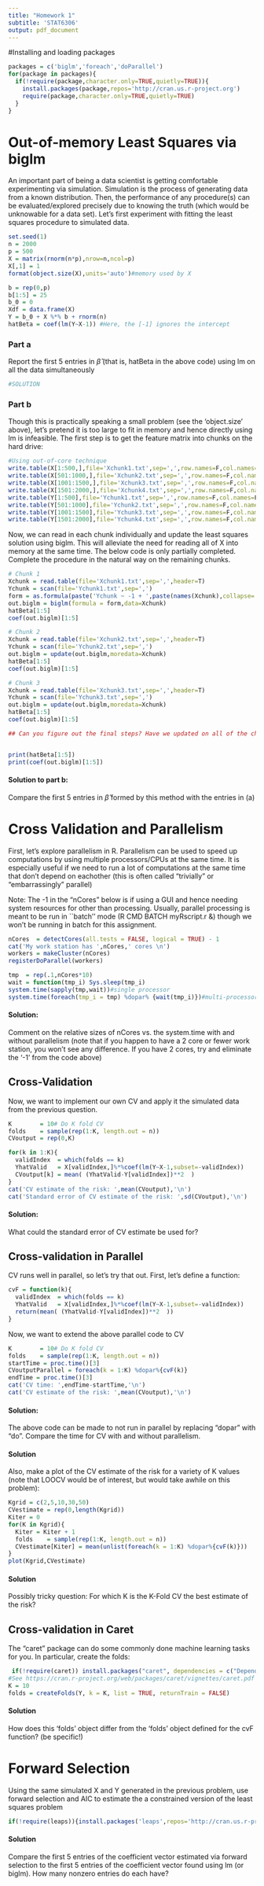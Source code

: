 ```yaml
---
title: "Homework 1"
subtitle: 'STAT6306'
output: pdf_document
---
```

#Installing and loading packages
```r
packages = c('biglm','foreach','doParallel')
for(package in packages){
  if(!require(package,character.only=TRUE,quietly=TRUE)){
    install.packages(package,repos='http://cran.us.r-project.org')
    require(package,character.only=TRUE,quietly=TRUE)
  }
}
```

# Out-of-memory Least Squares via biglm
An important part of being a data scientist is getting comfortable experimenting via simulation.  Simulation is the process of generating data from a known distribution.  Then, the performance of any procedure(s) can be evaluated/explored precisely due to knowing the truth (which would be unknowable for a data set).  Let's first experiment with fitting the least squares procedure to simulated data.
```r
set.seed(1)
n = 2000
p = 500
X = matrix(rnorm(n*p),nrow=n,ncol=p)
X[,1] = 1
format(object.size(X),units='auto')#memory used by X

b = rep(0,p)
b[1:5] = 25
b_0 = 0
Xdf = data.frame(X)
Y = b_0 + X %*% b + rnorm(n)
hatBeta = coef(lm(Y~X-1)) #Here, the [-1] ignores the intercept
```
### Part a
Report the first 5 entries in $\hat\beta$ (that is, hatBeta in the above code) using lm on all the data simultaneously

```r
#SOLUTION
```

### Part b
  Though this is practically speaking a small problem (see the 'object.size' above), let's pretend it is too large to fit in memory and hence directly using lm is infeasible.  The first step is to get the feature matrix into chunks on the hard drive:
  
```r
#Using out-of-core technique
write.table(X[1:500,],file='Xchunk1.txt',sep=',',row.names=F,col.names=names(Xdf))
write.table(X[501:1000,],file='Xchunk2.txt',sep=',',row.names=F,col.names=names(Xdf))
write.table(X[1001:1500,],file='Xchunk3.txt',sep=',',row.names=F,col.names=names(Xdf))
write.table(X[1501:2000,],file='Xchunk4.txt',sep=',',row.names=F,col.names=names(Xdf))
write.table(Y[1:500],file='Ychunk1.txt',sep=',',row.names=F,col.names=F)
write.table(Y[501:1000],file='Ychunk2.txt',sep=',',row.names=F,col.names=F)
write.table(Y[1001:1500],file='Ychunk3.txt',sep=',',row.names=F,col.names=F)
write.table(Y[1501:2000],file='Ychunk4.txt',sep=',',row.names=F,col.names=F)
```

Now, we can read in each chunk individually and update the least squares solution using biglm. This will alleviate the need for reading all of X into memory at the same time.  The below code is only partially completed. Complete the procedure in the natural way on the remaining chunks. 
```r
# Chunk 1
Xchunk = read.table(file='Xchunk1.txt',sep=',',header=T)
Ychunk = scan(file='Ychunk1.txt',sep=',')
form = as.formula(paste('Ychunk ~ -1 + ',paste(names(Xchunk),collapse=' + '),collapse=''))
out.biglm = biglm(formula = form,data=Xchunk)
hatBeta[1:5]
coef(out.biglm)[1:5]

# Chunk 2
Xchunk = read.table(file='Xchunk2.txt',sep=',',header=T)
Ychunk = scan(file='Ychunk2.txt',sep=',')
out.biglm = update(out.biglm,moredata=Xchunk)
hatBeta[1:5]
coef(out.biglm)[1:5]

# Chunk 3
Xchunk = read.table(file='Xchunk3.txt',sep=',',header=T)
Ychunk = scan(file='Ychunk3.txt',sep=',')
out.biglm = update(out.biglm,moredata=Xchunk)
hatBeta[1:5]
coef(out.biglm)[1:5]

## Can you figure out the final steps? Have we updated on all of the chunks?


print(hatBeta[1:5])
print(coef(out.biglm)[1:5])
```
#### Solution to part b: 
Compare the first 5 entries in $\hat\beta$ formed by this method with the entries in (a)


# Cross Validation and Parallelism

First, let's explore parallelism in R.  Parallelism can be used to speed up computations
by using multiple processors/CPUs at the same time.  It is especially useful if 
we need to run a lot of computations at the same time that don't depend on eachother (this is often called "trivially" or "embarrassingly" parallel)

Note: The -1 in the "nCores" below is if using a GUI and hence needing system 
   resources for other than processing.
   Usually, parallel processing is meant to be run in ``batch'' mode
     (R CMD BATCH myRscript.r &) though we won't be running in batch for this assignment.

```r
nCores  = detectCores(all.tests = FALSE, logical = TRUE) - 1
cat('My work station has ',nCores,' cores \n')
workers = makeCluster(nCores)  
registerDoParallel(workers) 

tmp  = rep(.1,nCores*10)
wait = function(tmp_i) Sys.sleep(tmp_i)
system.time(sapply(tmp,wait))#single processor
system.time(foreach(tmp_i = tmp) %dopar% {wait(tmp_i)})#multi-processor
```

#### Solution:
Comment on the relative sizes of nCores vs. the system.time with and without parallelism (note that if you happen to have a 2 core or fewer work station, you won't see any difference.  If you have 2 cores, try and eliminate the '-1' from the code above)

## Cross-Validation

Now, we want to implement our own CV and apply it the simulated data from the previous question.
```r
K        = 10# Do K fold CV
folds    = sample(rep(1:K, length.out = n))
CVoutput = rep(0,K)

for(k in 1:K){
  validIndex  = which(folds == k)
  YhatValid   = X[validIndex,]%*%coef(lm(Y~X-1,subset=-validIndex))
  CVoutput[k] = mean( (YhatValid-Y[validIndex])**2  )
}
cat('CV estimate of the risk: ',mean(CVoutput),'\n')
cat('Standard error of CV estimate of the risk: ',sd(CVoutput),'\n')
```
#### Solution:
What could the standard error of CV estimate be used for?

## Cross-validation in Parallel
CV runs well in parallel, so let's try that out.  First, let's define a function:

```r
cvF = function(k){
  validIndex  = which(folds == k)
  YhatValid   = X[validIndex,]%*%coef(lm(Y~X-1,subset=-validIndex))
  return(mean( (YhatValid-Y[validIndex])**2  ))
}
```

Now, we want to extend the above parallel code to CV

```r
K        = 10# Do K fold CV
folds    = sample(rep(1:K, length.out = n))
startTime = proc.time()[3] 
CVoutputParallel = foreach(k = 1:K) %dopar%{cvF(k)}
endTime = proc.time()[3] 
cat('CV time: ',endTime-startTime,'\n')
cat('CV estimate of the risk: ',mean(CVoutput),'\n')
```

#### Solution:
The above code can be made to not run in parallel by replacing "dopar" with "do".  Compare the time for CV with and without parallelism.  

#### Solution
Also, make a plot of the CV estimate of the risk for a variety of K values (note that LOOCV would be of interest, but would take awhile on this problem):
```r
Kgrid = c(2,5,10,30,50)
CVestimate = rep(0,length(Kgrid))
Kiter = 0
for(K in Kgrid){
  Kiter = Kiter + 1
  folds    = sample(rep(1:K, length.out = n))
  CVestimate[Kiter] = mean(unlist(foreach(k = 1:K) %dopar%{cvF(k)}))
}
plot(Kgrid,CVestimate)
```

#### Solution
Possibly tricky question: For which K is the K-Fold CV the best estimate of the risk?


## Cross-validation in Caret
The "caret" package can do some commonly done machine learning tasks for you.  In particular, create the folds:

```r
 if(!require(caret)) install.packages("caret", dependencies = c("Depends", "Suggests"));require(caret)
#See https://cran.r-project.org/web/packages/caret/vignettes/caret.pdf
K = 10
folds = createFolds(Y, k = K, list = TRUE, returnTrain = FALSE)
```
#### Solution
How does this 'folds' object differ from the 'folds' object defined for the cvF function? (be specific!)


# Forward Selection

Using the same simulated X and Y generated in the previous problem, use forward selection and AIC to estimate the a constrained version of the least squares problem
 
```r
if(!require(leaps)){install.packages('leaps',repos='http://cran.us.r-project.org');require(leaps)}
```
#### Solution
Compare the first 5 entries of the coefficient vector estimated via forward selection to the first 5 entries of the coefficient vector found using lm (or biglm).  How many nonzero entries do each have?

